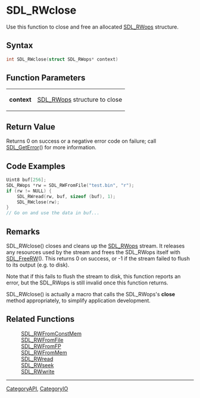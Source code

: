 
= SDL_RWclose =
Use this function to close and free an allocated [[SDL_RWops]] structure.


== Syntax ==
<syntaxhighlight lang='c++'>
int SDL_RWclose(struct SDL_RWops* context)
</syntaxhighlight>

== Function Parameters ==
{|
|'''context'''
|[[SDL_RWops]] structure to close
|}

== Return Value ==
Returns 0 on success or a negative error code on failure; call [[SDL_GetError]]() for more information.

== Code Examples ==
<syntaxhighlight lang='c++'>
Uint8 buf[256];
SDL_RWops *rw = SDL_RWFromFile("test.bin", "r");
if (rw != NULL) {
    SDL_RWread(rw, buf, sizeof (buf), 1);
    SDL_RWclose(rw);
}
// Go on and use the data in buf...
</syntaxhighlight>

== Remarks ==
SDL_RWclose() closes and cleans up the [[SDL_RWops]] stream. It releases any resources used by the stream and frees the SDL_RWops itself with [[SDL_FreeRW]](). This returns 0 on success, or -1 if the stream failed to flush to its output (e.g. to disk).

Note that if this fails to flush the stream to disk, this function reports an error, but the SDL_RWops is still invalid once this function returns.

SDL_RWclose() is actually a macro that calls the SDL_RWops's '''close''' method appropriately, to simplify application development.

== Related Functions ==
:[[SDL_RWFromConstMem]]
:[[SDL_RWFromFile]]
:[[SDL_RWFromFP]]
:[[SDL_RWFromMem]]
:[[SDL_RWread]]
:[[SDL_RWseek]]
:[[SDL_RWwrite]]

----
[[CategoryAPI]], [[CategoryIO]]
